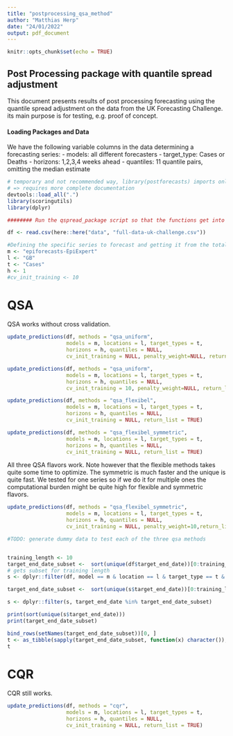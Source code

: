 ```yaml
---
title: "postprocessing_qsa_method"
author: "Matthias Herp"
date: "24/01/2022"
output: pdf_document
---
```


```r
knitr::opts_chunk$set(echo = TRUE)
```

## Post Processing package with quantile spread adjustment

This document presents results of post processing forecasting using the quantile spread adjustment on the data from the UK Forecasting Challenge. its main purpose is for testing, e.g. proof of concept.

#### Loading Packages and Data

We have the following variable columns in the data determining a forecasting series:
- models: all different forecasters
- target_type: Cases or Deaths
- horizons: 1,2,3,4 weeks ahead
- quantiles: 11 quantile pairs, omitting the median estimate

```r
# temporary and not recommended way, library(postforecasts) imports only functions with @export tag
# => requires more complete documentation
devtools::load_all(".")
library(scoringutils)
library(dplyr)

######## Run the qspread_package script so that the functions get into the environment

df <- read.csv(here::here("data", "full-data-uk-challenge.csv"))
```



```r
#Defining the specific series to forecast and getting it from the total data
m <- "epiforecasts-EpiExpert"
l <- "GB"
t <- "Cases"
h <- 1
#cv_init_training <- 10
```

# QSA

QSA works without cross validation.

```r
update_predictions(df, methods = "qsa_uniform",
                   models = m, locations = l, target_types = t,
                   horizons = h, quantiles = NULL,
                   cv_init_training = NULL, penalty_weight=NULL, return_list = TRUE)
```

```r
update_predictions(df, methods = "qsa_uniform",
                   models = m, locations = l, target_types = t,
                   horizons = h, quantiles = NULL,
                   cv_init_training = 10, penalty_weight=NULL, return_list = TRUE)
```


```r
update_predictions(df, methods = "qsa_flexibel",
                   models = m, locations = l, target_types = t,
                   horizons = h, quantiles = NULL,
                   cv_init_training = NULL, return_list = TRUE)
```

```r
update_predictions(df, methods = "qsa_flexibel_symmetric",
                   models = m, locations = l, target_types = t,
                   horizons = h, quantiles = NULL,
                   cv_init_training = NULL, return_list = TRUE)
```

All three QSA flavors work. Note however that the flexible methods takes quite some time to optimize. The symmetric is much faster and the unique is quite fast. We tested for one series so if we do it for multiple ones the computational burden might be quite high for flexible and symmetric flavors.




```r
update_predictions(df, methods = "qsa_flexibel_symmetric",
                   models = m, locations = l, target_types = t,
                   horizons = h, quantiles = NULL,
                   cv_init_training = NULL, penalty_weight=10,return_list = TRUE)
```


```r
#TODO: generate dummy data to test each of the three qsa methods


training_length <- 10
target_end_date_subset <-  sort(unique(df$target_end_date))[0:training_length]
# gets subset for training length
s <- dplyr::filter(df, model == m & location == l & target_type == t & horizon == h)

target_end_date_subset <-  sort(unique(s$target_end_date))[0:training_length]

s <- dplyr::filter(s, target_end_date %in% target_end_date_subset)

print(sort(unique(s$target_end_date)))
print(target_end_date_subset)

bind_rows(setNames(target_end_date_subset))[0, ]
t <- as_tibble(sapply(target_end_date_subset, function(x) character()),)
t      
```




# CQR

CQR still works.

```r
update_predictions(df, methods = "cqr",
                   models = m, locations = l, target_types = t,
                   horizons = h, quantiles = NULL,
                   cv_init_training = NULL, return_list = TRUE)
```



```r

```



